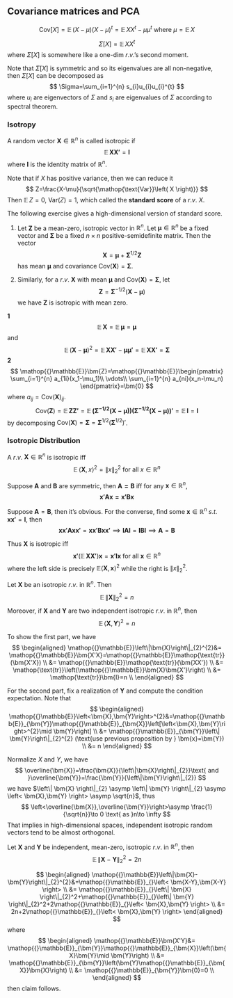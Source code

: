 ## Covariance matrices and PCA

$$
\mathop{\text{Cov}}\left[X\right]=\mathop{{}\mathbb{E}}(X-\mu)(X-\mu)^{t}=\mathop{{}\mathbb{E}}XX^{t}-\mu\mu^{t} \text{ where }\mu=\mathop{{}\mathbb{E}}X
$$

$$
\Sigma[X]=\mathop{{}\mathbb{E}}XX^{t}
$$
where $\Sigma[X]$ is somewhere like a one-dim $r.v.$'s second moment.

Note that $\Sigma[X]$ is symmetric and so its eigenvalues are all non-negative, then $\Sigma[X]$ can be decomposed as
$$
\Sigma=\sum_{i=1}^{n} s_{i}u_{i}u_{i}^{t}
$$
where $u_{i}$ are eigenvectors of $\Sigma$ and $s_{i}$ are eigenvalues of $\Sigma$ according to spectral theorem.

### Isotropy

::: {.definition  name="isotropy"}

A random vector $\bm{X}\in \mathbb{R}^{n}$ is called isotropic if
$$
\mathop{{}\mathbb{E}}\bm{X}\bm{X'}=\bm{I}
$$
where $\bm{I}$ is the identity matrix of $\mathbb{R}^{n}$.

:::

Note that if $X$ has positive variance, then we can reduce it
$$
Z=\frac{X-\mu}{\sqrt{\mathop{\text{Var}}\left( X \right)}}
$$
Then $\mathop{{}\mathbb{E}}Z=0$, $\mathop{\text{Var}}\left(Z\right)=1$, which called the **standard score** of a $r.v.$ $X$.

The following exercise gives a high-dimensional version of standard score.


::: {.exercise  name=""}

1.  Let $\bm{Z}$ be a mean-zero, isotropic vector in $\mathbb{R}^{n}$. Let $\bm{\mu}\in \mathbb{R}^{n}$ be a fixed vector and $\bm{\Sigma}$ be a fixed $n\times n$ positive-semidefinite matrix. Then the vector
    $$
    \bm{X}=\bm{\mu}+\bm{\Sigma}^{1/2}\bm{Z}
    $$
    has mean $\bm{\mu}$ and covariance $\mathop{\text{Cov}}\left(\bm{X}\right)=\bm{\Sigma}$.

2.  Similarly, for a $r.v.$ $\bm{X}$ with mean  $\bm{\mu}$ and $\mathop{\text{Cov}}\left(\bm{X}\right)=\bm{\Sigma}$, let 
    $$
    \bm{Z}=\bm{\Sigma}^{-1/2}(\bm{X}-\bm{\mu})
    $$
    we have $\bm{Z}$ is isotropic with mean zero.

:::



::: {.proof}

**1**
$$
\mathop{{}\mathbb{E}}\bm{X}=\mathop{{}\mathbb{E}}\bm{\mu}=\bm{\mu}
$$
and
$$
\mathop{{}\mathbb{E}}\left(\bm{X}-\bm{\mu}\right)^{2}=\mathop{{}\mathbb{E}}\bm{X}\bm{X'}-\bm{\mu}\bm{\mu'}=\mathop{{}\mathbb{E}}\bm{X}\bm{X'}=\bm{\Sigma}
$$
**2**
$$
\mathop{{}\mathbb{E}}\bm{Z}=\mathop{{}\mathbb{E}}\begin{pmatrix} \sum_{i=1}^{n} a_{1i}(x_1-\mu_1)\\ \vdots\\ \sum_{i=1}^{n} a_{ni}(x_n-\mu_n) \end{pmatrix}=\bm{0}
$$
where $a_{ij}=\mathop{\text{Cov}}\left(\bm{X}\right)_{ij}$.
$$
\mathop{\text{Cov}}\left(\bm{Z}\right)=\mathop{{}\mathbb{E}}\bm{Z}\bm{Z'}=\mathop{{}\mathbb{E}}\bm{\left(\Sigma^{-1/2}(X-\mu)\right)}\bm{\left(\Sigma^{-1/2}(X-\mu)\right)'}=\mathop{{}\mathbb{E}}\bm{I}=\bm{I}
$$
by decomposing $\mathop{\text{Cov}}\left(\bm{X}\right)=\bm{\Sigma}=\bm{\Sigma}^{1/2}(\bm{\Sigma}^{1/2})'$.

:::


### Isotropic Distribution

::: {.proposition  name=""}

A $r.v.$ $\bm{X}\in \mathbb{R}^{n}$ is isotropic iff
$$
\mathop{{}\mathbb{E}}\left<\bm{X},x\right>^2=\left\|x\right\|_{2}^{2} \text{ for all }x\in \mathbb{R}^{n}
$$

:::

:::: {.proof}


::: {.lemma  name=""}

Suppose $\bm{A}$ and $\bm{B}$ are symmetric, then $\bm{A=B}$ iff for any $\bm{x}\in \mathbb{R}^{n}$,
$$
\bm{x'Ax=x'Bx}
$$

:::



::: {.proof}

Suppose $\bm{A}=\bm{B}$, then it's obvious. For the converse, find some $\bm{x}\in \mathbb{R}^{n}$ $s.t.$ $\bm{x x'}=\bm{I}$, then
$$
\bm{x x'Ax x'}=\bm{x x'Bx x'}\implies \bm{IAI}=\bm{IBI}\implies \bm{A}=\bm{B}
$$

:::


Thus $\bm{X}$ is isotropic iff
$$
\bm{x'}\left(\mathop{{}\mathbb{E}}\bm{X}\bm{X'}\right)\bm{x}=\bm{x'Ix} \text{ for all }\bm{x}\in \mathbb{R}^{n}
$$
where the left side is precisely $\mathop{{}\mathbb{E}}_{}\left< \bm{X},\bm{x} \right>^2$ while the right is $\left\| x \right\|_2^2$.

::::

::: {.proposition  name=""}

Let $\bm{X}$ be an isotropic $r.v.$ in $\mathbb{R}^{n}$. Then
$$
\mathop{{}\mathbb{E}}\left\|\bm{X}\right\|_{2}^{2}=n
$$
Moreover, if $\bm{X}$ and $\bm{Y}$ are two independent isotropic $r.v.$ in $\mathbb{R}^{n}$, then
$$
\mathop{{}\mathbb{E}}\left<\bm{X},\bm{Y}\right>^2=n
$$

:::

::: {.proof}

To show the first part, we have
$$
\begin{aligned}
    \mathop{{}\mathbb{E}}\left\|\bm{X}\right\|_{2}^{2}&= \mathop{{}\mathbb{E}}\bm{X'X}=\mathop{{}\mathbb{E}}\mathop{\text{tr}}(\bm{X'X}) \\
    &= \mathop{{}\mathbb{E}}\mathop{\text{tr}}(\bm{XX'}) \\
    &= \mathop{\text{tr}}\left(\mathop{{}\mathbb{E}}\bm{X}\bm{X'}\right) \\
    &= \mathop{\text{tr}}\bm{I}=n \\
\end{aligned}
$$

For the second part, fix a realization of $\bm{Y}$ and compute the condition expectation. Note that
$$
\begin{aligned}
    \mathop{{}\mathbb{E}}\left<\bm{X},\bm{Y}\right>^{2}&=\mathop{{}\mathbb{E}}_{\bm{Y}}\mathop{{}\mathbb{E}}_{\bm{X}}\left[\left<\bm{X},\bm{Y}\right>^{2}\mid \bm{Y}\right] \\
    &= \mathop{{}\mathbb{E}}_{\bm{Y}}\left\| \bm{Y}\right\|_{2}^{2} (\text{use previous proposition by } \bm{x}=\bm{Y}) 
    \\ &= 
    n 
\end{aligned}
$$

:::

::: {.remark  name="Almost orthogonality of independent vectors"}

Normalize $X$ and $Y$, we have
$$
\overline{\bm{X}}=\frac{\bm{X}}{\left\|\bm{X}\right\|_{2}}\text{ and }\overline{\bm{Y}}=\frac{\bm{Y}}{\left\|\bm{Y}\right\|_{2}}
$$
we have $\left\| \bm{X} \right\|_{2} \asymp \left\| \bm{Y} \right\|_{2} \asymp \left< \bm{X},\bm{Y} \right> \asymp \sqrt{n}$, thus
$$
\left<\overline{\bm{X}},\overline{\bm{Y}}\right>\asymp \frac{1}{\sqrt{n}}\to 0 \text{ as }n\to \infty
$$
That implies in high-dimensional spaces, independent isotropic random vectors tend to be almost orthogonal.

:::

::: {.exercise  name="Distance between independent isotropic vectors"}

Let $\bm{X}$ and $\bm{Y}$ be independent, mean-zero, isotropic $r.v.$ in $\mathbb{R}^{n}$, then
$$
\mathop{{}\mathbb{E}}\left\|\bm{X}-\bm{Y}\right\|_{2}^{2}=2n
$$

:::

::: {.solution}


$$
\begin{aligned}
    \mathop{{}\mathbb{E}}\left\|\bm{X}-\bm{Y}\right\|_{2}^{2}&=\mathop{{}\mathbb{E}}_{}\left< \bm{X-Y},\bm{X-Y} \right>
    \\ &= 
    \mathop{{}\mathbb{E}}_{}\left\| \bm{X} \right\|_{2}^2+\mathop{{}\mathbb{E}}_{}\left\| \bm{Y} \right\|_{2}^2+2\mathop{{}\mathbb{E}}_{}\left< \bm{X},\bm{Y} \right>
    \\ &= 
    2n+2\mathop{{}\mathbb{E}}_{}\left< \bm{X},\bm{Y} \right>
\end{aligned}
$$
where
$$
\begin{aligned}
    \mathop{{}\mathbb{E}}\bm{X'Y}&= \mathop{{}\mathbb{E}}_{\bm{Y}}\mathop{{}\mathbb{E}}_{\bm{X}}\left(\bm{X}\bm{Y}\mid \bm{Y}\right) \\
    &= \mathop{{}\mathbb{E}}_{\bm{Y}}\left(\bm{Y}\mathop{{}\mathbb{E}}_{\bm{X}}\bm{X}\right) \\
    &= \mathop{{}\mathbb{E}}_{\bm{Y}}\bm{0}=0 \\
\end{aligned}
$$
then claim follows.

:::

